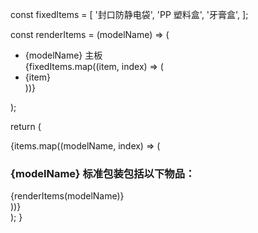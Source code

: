   const fixedItems = [
    '封口防静电袋',
    'PP 塑料盒',
    '牙膏盒',
  ];

const renderItems = (modelName) => (

<ul>
  <li>{modelName} 主板</li>
  {fixedItems.map((item, index) => (
    <li key={index}>{item}</li>
  ))}
</ul>
);

return (

<div>
  {items.map((modelName, index) => (
    <div key={modelName}>
      <h3>{modelName} 标准包装包括以下物品：</h3>
      {renderItems(modelName)}
    </div>
  ))}
</div>
); }
